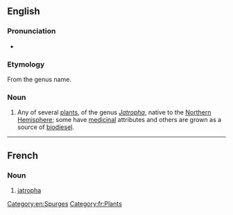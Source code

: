 {{also|Jatropha}}
==English==
{{wikipedia}}

===Pronunciation===
* {{a|UK}} {{IPA|/ˈdʒatɹəfə/|lang=en}}

===Etymology===
From the genus name.

===Noun===
{{en-noun}}

# Any of several [[plant]]s, of the genus ''[[Jatropha]]'', native to the [[Northern Hemisphere]]; some have [[medicinal]] attributes and others are grown as a source of [[biodiesel]].

[[Category:en:Spurges]]

----

==French==

===Noun===
{{fr-noun|mf}}
# [[#English|jatropha]]

[[Category:fr:Plants]]